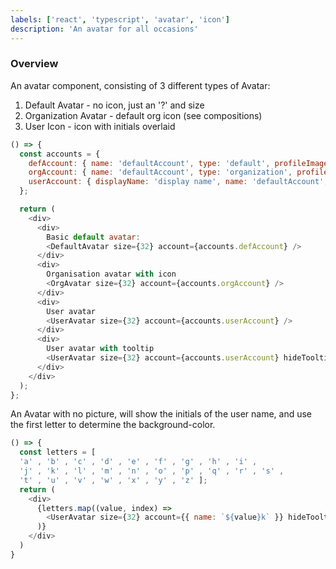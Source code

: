 ```yaml
---
labels: ['react', 'typescript', 'avatar', 'icon']
description: 'An avatar for all occasions'
---
```



### Overview

An avatar component, consisting of 3 different types of Avatar:

1. Default Avatar - no icon, just an '?' and size
2. Organization Avatar - default org icon (see compositions)
3. User Icon - icon with initials overlaid

```js live
() => {
  const accounts = {
    defAccount: { name: 'defaultAccount', type: 'default', profileImage: 'https://static.bit.dev/harmony/support.svg' },
    orgAccount: { name: 'defaultAccount', type: 'organization', profileImage: 'https://static.bit.dev/bit-logo.svg' },
    userAccount: { displayName: 'display name', name: 'defaultAccount', type: 'user', profileImage: 'https://static.bit.dev/harmony/github.svg' },
  };

  return (
    <div>
      <div>
        Basic default avatar:
        <DefaultAvatar size={32} account={accounts.defAccount} />
      </div>
      <div>
        Organisation avatar with icon
        <OrgAvatar size={32} account={accounts.orgAccount} />
      </div>
      <div>
        User avatar
        <UserAvatar size={32} account={accounts.userAccount} />
      </div>
      <div>
        User avatar with tooltip
        <UserAvatar size={32} account={accounts.userAccount} hideTooltip={false} />
      </div>
    </div>
  );
};
```

An Avatar with no picture, will show the initials of the user name, and use the first letter to determine the background-color.
```js live
() => {
  const letters = [
  'a' , 'b' , 'c' , 'd' , 'e' , 'f' , 'g' , 'h' , 'i' ,
  'j' , 'k' , 'l' , 'm' , 'n' , 'o' , 'p' , 'q' , 'r' , 's' ,
  't' , 'u' , 'v' , 'w' , 'x' , 'y' , 'z' ];
  return (
    <div>
      {letters.map((value, index) => 
        <UserAvatar size={32} account={{ name: `${value}k` }} hideTooltip={false} key={index} />
      )}
    </div>
  )
}
```
